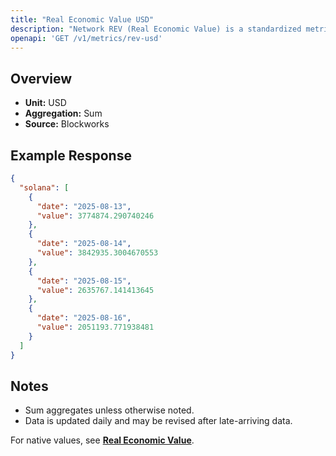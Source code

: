 ```yaml
---
title: "Real Economic Value USD"
description: "Network REV (Real Economic Value) is a standardized metric that tracks blockchain value accrual generated by user activity. REV consists of both in-protocol transaction fees and out-of-protocol tips that users pay for transaction execution, so it measures the monetary demand to transact onchain."
openapi: 'GET /v1/metrics/rev-usd'
---
```


## Overview

- **Unit:** USD
- **Aggregation:** Sum
- **Source:** Blockworks

## Example Response

```json
{
  "solana": [
    {
      "date": "2025-08-13",
      "value": 3774874.290740246
    },
    {
      "date": "2025-08-14",
      "value": 3842935.3004670553
    },
    {
      "date": "2025-08-15",
      "value": 2635767.141413645
    },
    {
      "date": "2025-08-16",
      "value": 2051193.771938481
    }
  ]
}
```

## Notes
- Sum aggregates unless otherwise noted.
- Data is updated daily and may be revised after late-arriving data.


<Note>For native values, see **[Real Economic Value](./rev)**.</Note>